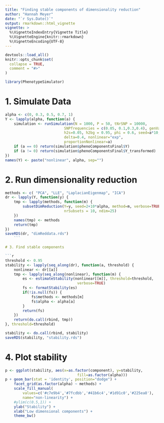 ```yaml
---
title: "Finding stable components of dimensionality reduction"
author: "Hannah Meyer"
date: "`r Sys.Date()`"
output: rmarkdown::html_vignette
vignette: >
  %\VignetteIndexEntry{Vignette Title}
  %\VignetteEngine{knitr::rmarkdown}
  %\VignetteEncoding{UTF-8}
---
```


```r
devtools::load_all()
knitr::opts_chunk$set(
  collapse = TRUE,
  comment = "#>"
)
```

```r
library(PhenotypeSimulator)
```


# 1. Simulate Data

```r
alpha <- c(0, 0.3, 0.5, 0.7, 1)
Y <- lapply(alpha, function(a) {
    simulation <- runSimulation(N = 1000, P = 50, tNrSNP = 10000, 
                           SNPfrequencies = c(0.05, 0.1,0.3,0.4), genVar = 0.4,
                           h2s=0.05, h2bg = 0.95, phi = 0.6, seed=a*10,
                           delta=0.4, nonlinear="exp", 
                           proportionNonlinear=a)
    if (a == 0) return(simulation$phenoComponentsFinal$Y)
    if (a != 0) return(simulation$phenoComponentsFinal$Y_transformed)
})
names(Y) <- paste("nonlinear", alpha, sep="")
```

# 2. Run dimensionality reduction

```r
methods <- c( "PCA", "LLE", "LaplacianEigenmap", "ICA")
dr <- lapply(Y, function(y) {
    tmp <- lapply(methods, function(m) {
        subsetDimReduction(Y=y, seed=2+10*alpha, method=m, verbose=TRUE, 
                           nrSubsets = 10, ndim=25)
    })
    names(tmp) <- methods
    return(tmp)
})
saveRDS(dr, "dimReddata.rds")
    ```

# 3. Find stable components

```r
threshold <- 0.95
stability <- lapply(seq_along(dr), function(a, threshold) {
    nonlinear <- dr[[a]]
    tmp <- lapply(seq_along(nonlinear), function(m) {
        es <- estimateStability(nonlinear[[m]], threshold=threshold,
                                 verbose=TRUE)
        fs <- formatStability(es)
        if(!is.null(fs)) {
            fs$methods <- methods[m]
            fs$alpha <- alpha[a]
        }
        return(fs)
    })
    return(do.call(rbind, tmp))
}, threshold=threshold)

stability <- do.call(rbind, stability)
saveRDS(stability, "stability.rds")
```

# 4. Plot stability
```r
p <- ggplot(stability, aes(x=as.factor(component), y=stability,
                                 fill=as.factor(alpha)))
p + geom_bar(stat = 'identity', position="dodge") +
    facet_grid(as.factor(alpha) ~ methods) +
    scale_fill_manual(
        values=c('#c7e9b4','#7fcdbb','#41b6c4','#1d91c0','#225ea8'),
        name="non-linearity") +
    #ylim(c(0.5,1)) +
    ylab("Stability") +
    xlab("Low dimensional components") +
    theme_bw()
```